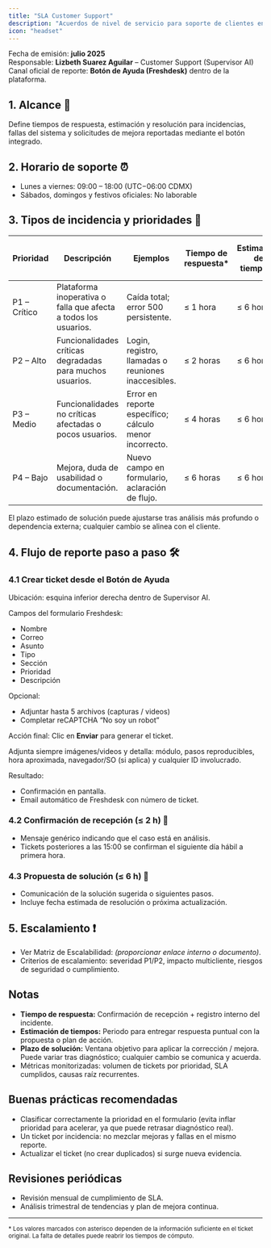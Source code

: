 ```yaml
---
title: "SLA Customer Support"
description: "Acuerdos de nivel de servicio para soporte de clientes en Supervisor AI."
icon: "headset"
---
```


<Note>
  Fecha de emisión: <strong>julio 2025</strong>
  <br />
  Responsable: <strong>Lizbeth Suarez Aguilar</strong> – Customer Support
  (Supervisor AI)
  <br />
  Canal oficial de reporte: <strong>Botón de Ayuda (Freshdesk)</strong> dentro
  de la plataforma.
</Note>

## 1. Alcance 🎯

Define tiempos de respuesta, estimación y resolución para incidencias, fallas del sistema y solicitudes de mejora reportadas mediante el botón integrado.

## 2. Horario de soporte ⏰

- Lunes a viernes: 09:00 – 18:00 (UTC−06:00 CDMX)
- Sábados, domingos y festivos oficiales: No laborable

## 3. Tipos de incidencia y prioridades 🚦

| Prioridad    | Descripción                                                     | Ejemplos                                               | Tiempo de respuesta\* | Estimación de tiempos\* | Plazo estimado de solución\* |
| ------------ | --------------------------------------------------------------- | ------------------------------------------------------ | --------------------- | ----------------------- | ---------------------------- |
| P1 – Crítico | Plataforma inoperativa o falla que afecta a todos los usuarios. | Caída total; error 500 persistente.                    | ≤ 1 hora              | ≤ 6 horas               | 24–48 horas                  |
| P2 – Alto    | Funcionalidades críticas degradadas para muchos usuarios.       | Login, registro, llamadas o reuniones inaccesibles.    | ≤ 2 horas             | ≤ 6 horas               | 48–72 horas                  |
| P3 – Medio   | Funcionalidades no críticas afectadas o pocos usuarios.         | Error en reporte específico; cálculo menor incorrecto. | ≤ 4 horas             | ≤ 6 horas               | ≤ 1 semana                   |
| P4 – Bajo    | Mejora, duda de usabilidad o documentación.                     | Nuevo campo en formulario, aclaración de flujo.        | ≤ 6 horas             | ≤ 6 horas               | Definido con el cliente      |

<Info>
  El plazo estimado de solución puede ajustarse tras análisis más profundo o
  dependencia externa; cualquier cambio se alinea con el cliente.
</Info>

## 4. Flujo de reporte paso a paso 🛠️

### 4.1 Crear ticket desde el Botón de Ayuda

Ubicación: esquina inferior derecha dentro de Supervisor AI.

Campos del formulario Freshdesk:

- Nombre
- Correo
- Asunto
- Tipo
- Sección
- Prioridad
- Descripción

Opcional:

- Adjuntar hasta 5 archivos (capturas / videos)
- Completar reCAPTCHA “No soy un robot”

Acción final: Clic en <strong>Enviar</strong> para generar el ticket.

<Note>
  Adjunta siempre imágenes/videos y detalla: módulo, pasos reproducibles, hora
  aproximada, navegador/SO (si aplica) y cualquier ID involucrado.
</Note>

Resultado:

- Confirmación en pantalla.
- Email automático de Freshdesk con número de ticket.

### 4.2 Confirmación de recepción (≤ 2 h) 📨

- Mensaje genérico indicando que el caso está en análisis.
- Tickets posteriores a las 15:00 se confirman el siguiente día hábil a primera hora.

### 4.3 Propuesta de solución (≤ 6 h) 🔧

- Comunicación de la solución sugerida o siguientes pasos.
- Incluye fecha estimada de resolución o próxima actualización.

## 5. Escalamiento ❗

- Ver Matriz de Escalabilidad: <em>(proporcionar enlace interno o documento)</em>.
- Criterios de escalamiento: severidad P1/P2, impacto multicliente, riesgos de seguridad o cumplimiento.

## Notas

- <strong>Tiempo de respuesta:</strong> Confirmación de recepción + registro interno
  del incidente.
- <strong>Estimación de tiempos:</strong> Periodo para entregar respuesta puntual
  con la propuesta o plan de acción.
- <strong>Plazo de solución:</strong> Ventana objetivo para aplicar la corrección
  / mejora. Puede variar tras diagnóstico; cualquier cambio se comunica y acuerda.
- Métricas monitorizadas: volumen de tickets por prioridad, SLA cumplidos, causas raíz recurrentes.

## Buenas prácticas recomendadas

- Clasificar correctamente la prioridad en el formulario (evita inflar prioridad para acelerar, ya que puede retrasar diagnóstico real).
- Un ticket por incidencia: no mezclar mejoras y fallas en el mismo reporte.
- Actualizar el ticket (no crear duplicados) si surge nueva evidencia.

## Revisiones periódicas

- Revisión mensual de cumplimiento de SLA.
- Análisis trimestral de tendencias y plan de mejora continua.

---

<Small>
  * Los valores marcados con asterisco dependen de la información suficiente en
  el ticket original. La falta de detalles puede reabrir los tiempos de cómputo.
</Small>

